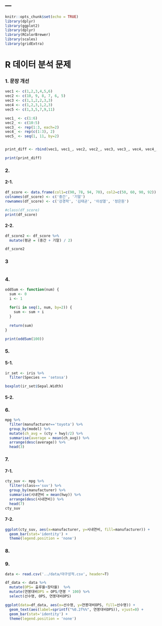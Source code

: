 ---
---

```r
knitr::opts_chunk$set(echo = TRUE)
library(dplyr)
library(ggplot2)
library(dplyr)
library(RColorBrewer)
library(scales)
library(gridExtra)

```

# R 데이터 분석 문제

### 1. 문장 개선

```r
vec1 <- c(1,2,3,4,5,6)
vec2 <- c(10, 9, 8, 7, 6, 5)
vec3 <- c(1,1,2,2,3,3)
vec4 <- c(1,2,3,1,2,3)
vec5 <- c(1,3,5,7,9,11)

vec1_ <- c(1:6)
vec2_ <- c(10:5)
vec3_ <- rep(1:3, each=2)
vec4_ <- rep(c(1:3), 2)
vec5_ <- seq(1, 11, by=2)


print_diff <- rbind(vec1, vec1_, vec2, vec2_, vec3, vec3_, vec4, vec4_, vec5, vec5_)

print(print_diff)
```


### 2. 

#### 2-1.
```r
df_score <- data.frame(col1=c(90, 78, 94, 70), col2=c(50, 60, 90, 92))
colnames(df_score) <- c('중간', '기말')
rownames(df_score) <- c('강경학', '김태균', '이성열', '정은원')

#class(df_score)
print(df_score)
```

#### 2-2.
```r
df_score2 <- df_score %>% 
  mutate(평균 = (중간 + 기말) / 2)

df_score2
```



### 3 

```r
```


### 4. 

```r
oddSum <- function(num) {
  sum <- 0
  i <- 1
  
  for(i in seq(1, num, by=2)) {
    sum <- sum + i
  }
 
  return(sum)
}

print(oddSum(100))
```


### 5. 

#### 5-1.
```r
ir_set <- iris %>%
  filter(Species == 'setosa')

boxplot(ir_set$Sepal.Width)
```

#### 5-2.


### 6. 

```r

mpg %>%
  filter(manufacturer=='toyota') %>%
  group_by(model) %>%
  mutate(ch_avg = (cty + hwy)/2) %>% 
  summarise(average = mean(ch_avg)) %>%
  arrange(desc(average)) %>%
  head(3)

```


### 7. 

#### 7-1.
```r
cty_suv <- mpg %>%
  filter(class=='suv') %>%
  group_by(manufacturer) %>%
  summarise(시내연비 = mean(hwy)) %>%
  arrange(desc(시내연비)) %>%
  head(7)
cty_suv
```

#### 7-2.
```r
ggplot(cty_suv, aes(x=manufacturer, y=시내연비, fill=manufacturer)) + 
  geom_bar(stat='identity') +
  theme(legend.position = 'none')
```

### 8. 


### 9. 

```r
data <- read.csv('../data/야구성적.csv', header=T)

df_data <- data %>%
  mutate(OPS= 출루율+장타율)  %>%
  mutate(연봉대비OPS = OPS/연봉 * 100) %>% 
  select(선수명, OPS, 연봉대비OPS)

ggplot(data=df_data, aes(x=선수명, y=연봉대비OPS, fill=선수명)) +
  geom_text(aes(label=sprintf("%0.2f%%", 연봉대비OPS)), vjust=0) +
  geom_bar(stat='identity') +
  theme(legend.position = 'none')

```



